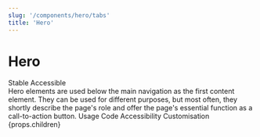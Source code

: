 ```yaml
---
slug: '/components/hero/tabs'
title: 'Hero'
---
```




# Hero


<div class="status-label-description">
  <StatusLabel variant="rounded" type="info">Stable</StatusLabel>
  <StatusLabel variant="rounded" type="success" style={{ marginLeft: 'var(--spacing-xs)' }}>Accessible</StatusLabel>
  <StatusLabelTooltip/>
</div>

<LeadParagraph>
  Hero elements are used below the main navigation as the first content element. They can be used for different purposes, but most often, they shortly describe the page's role and offer the page's essential function as a call-to-action button.
</LeadParagraph>

<PageTabs pageContext={props.pageContext}>
  <PageTabs.TabList>
    <PageTabs.Tab href="/">Usage</PageTabs.Tab>
    <PageTabs.Tab href="/code">Code</PageTabs.Tab>
    <PageTabs.Tab href="/accessibility">Accessibility</PageTabs.Tab>
    <PageTabs.Tab href="/customisation">Customisation</PageTabs.Tab>
  </PageTabs.TabList>
  <PageTabs.TabPanel>{props.children}</PageTabs.TabPanel>
</PageTabs>
